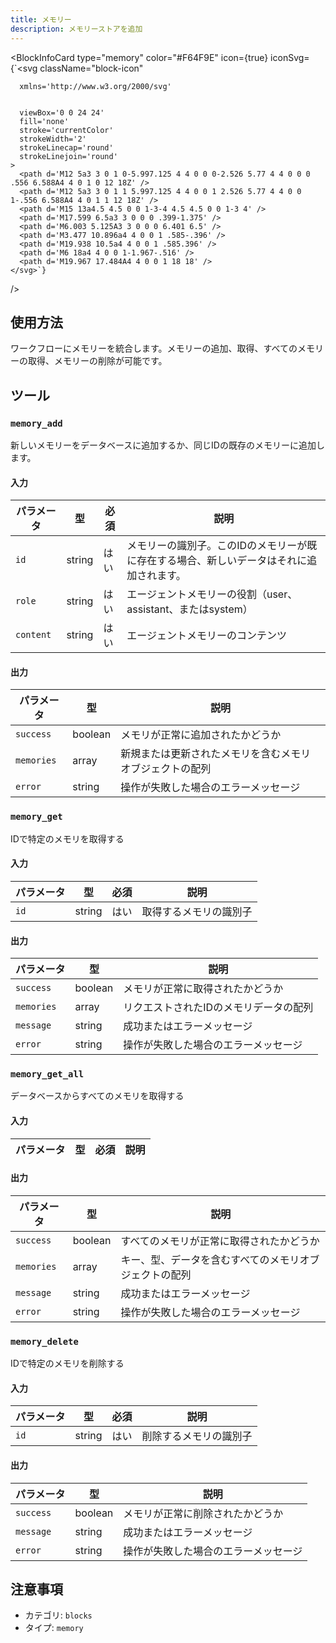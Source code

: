 ```yaml
---
title: メモリー
description: メモリーストアを追加
---
```



<BlockInfoCard 
  type="memory"
  color="#F64F9E"
  icon={true}
  iconSvg={`<svg className="block-icon"
      
      xmlns='http://www.w3.org/2000/svg'
      
      
      viewBox='0 0 24 24'
      fill='none'
      stroke='currentColor'
      strokeWidth='2'
      strokeLinecap='round'
      strokeLinejoin='round'
    >
      <path d='M12 5a3 3 0 1 0-5.997.125 4 4 0 0 0-2.526 5.77 4 4 0 0 0 .556 6.588A4 4 0 1 0 12 18Z' />
      <path d='M12 5a3 3 0 1 1 5.997.125 4 4 0 0 1 2.526 5.77 4 4 0 0 1-.556 6.588A4 4 0 1 1 12 18Z' />
      <path d='M15 13a4.5 4.5 0 0 1-3-4 4.5 4.5 0 0 1-3 4' />
      <path d='M17.599 6.5a3 3 0 0 0 .399-1.375' />
      <path d='M6.003 5.125A3 3 0 0 0 6.401 6.5' />
      <path d='M3.477 10.896a4 4 0 0 1 .585-.396' />
      <path d='M19.938 10.5a4 4 0 0 1 .585.396' />
      <path d='M6 18a4 4 0 0 1-1.967-.516' />
      <path d='M19.967 17.484A4 4 0 0 1 18 18' />
    </svg>`}
/>

## 使用方法

ワークフローにメモリーを統合します。メモリーの追加、取得、すべてのメモリーの取得、メモリーの削除が可能です。

## ツール

### `memory_add`

新しいメモリーをデータベースに追加するか、同じIDの既存のメモリーに追加します。

#### 入力

| パラメータ | 型 | 必須 | 説明 |
| --------- | ---- | -------- | ----------- |
| `id` | string | はい | メモリーの識別子。このIDのメモリーが既に存在する場合、新しいデータはそれに追加されます。 |
| `role` | string | はい | エージェントメモリーの役割（user、assistant、またはsystem） |
| `content` | string | はい | エージェントメモリーのコンテンツ |

#### 出力

| パラメータ | 型 | 説明 |
| --------- | ---- | ----------- |
| `success` | boolean | メモリが正常に追加されたかどうか |
| `memories` | array | 新規または更新されたメモリを含むメモリオブジェクトの配列 |
| `error` | string | 操作が失敗した場合のエラーメッセージ |

### `memory_get`

IDで特定のメモリを取得する

#### 入力

| パラメータ | 型 | 必須 | 説明 |
| --------- | ---- | -------- | ----------- |
| `id` | string | はい | 取得するメモリの識別子 |

#### 出力

| パラメータ | 型 | 説明 |
| --------- | ---- | ----------- |
| `success` | boolean | メモリが正常に取得されたかどうか |
| `memories` | array | リクエストされたIDのメモリデータの配列 |
| `message` | string | 成功またはエラーメッセージ |
| `error` | string | 操作が失敗した場合のエラーメッセージ |

### `memory_get_all`

データベースからすべてのメモリを取得する

#### 入力

| パラメータ | 型 | 必須 | 説明 |
| --------- | ---- | -------- | ----------- |

#### 出力

| パラメータ | 型 | 説明 |
| --------- | ---- | ----------- |
| `success` | boolean | すべてのメモリが正常に取得されたかどうか |
| `memories` | array | キー、型、データを含むすべてのメモリオブジェクトの配列 |
| `message` | string | 成功またはエラーメッセージ |
| `error` | string | 操作が失敗した場合のエラーメッセージ |

### `memory_delete`

IDで特定のメモリを削除する

#### 入力

| パラメータ | 型 | 必須 | 説明 |
| --------- | ---- | -------- | ----------- |
| `id` | string | はい | 削除するメモリの識別子 |

#### 出力

| パラメータ | 型 | 説明 |
| --------- | ---- | ----------- |
| `success` | boolean | メモリが正常に削除されたかどうか |
| `message` | string | 成功またはエラーメッセージ |
| `error` | string | 操作が失敗した場合のエラーメッセージ |

## 注意事項

- カテゴリ: `blocks`
- タイプ: `memory`
